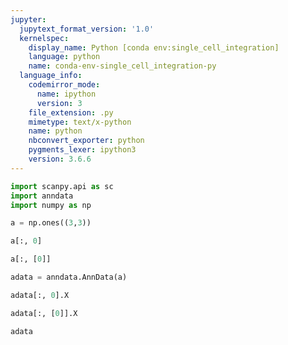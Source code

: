 ```yaml
---
jupyter:
  jupytext_format_version: '1.0'
  kernelspec:
    display_name: Python [conda env:single_cell_integration]
    language: python
    name: conda-env-single_cell_integration-py
  language_info:
    codemirror_mode:
      name: ipython
      version: 3
    file_extension: .py
    mimetype: text/x-python
    name: python
    nbconvert_exporter: python
    pygments_lexer: ipython3
    version: 3.6.6
---
```


```python
import scanpy.api as sc
import anndata
import numpy as np
```

```python
a = np.ones((3,3))
```

```python
a[:, 0]
```

```python
a[:, [0]]
```

```python
adata = anndata.AnnData(a)
```

```python
adata[:, 0].X
```

```python
adata[:, [0]].X
```

```python
adata
```

```python

```

